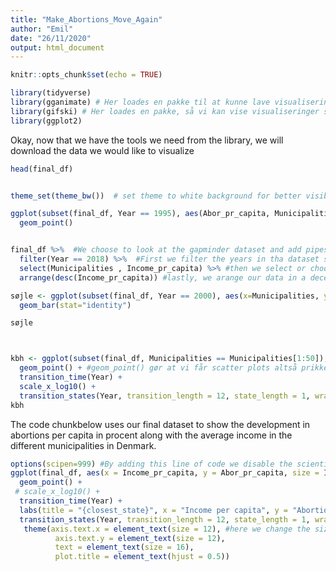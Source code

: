 ```yaml
---
title: "Make_Abortions_Move_Again"
author: "Emil"
date: "26/11/2020"
output: html_document
---
```


```r
knitr::opts_chunk$set(echo = TRUE)

```



```r

library(tidyverse)
library(gganimate) # Her loades en pakke til at kunne lave visualiseringer
library(gifski) # Her loades en pakke, så vi kan vise visualiseringer som bevæger sig, længere nede.
library(ggplot2)

```
Okay, now that we have the tools we need from the library, we will download the data we would like to visualize

```r
head(final_df)



```


```r

theme_set(theme_bw())  # set theme to white background for better visibility

ggplot(subset(final_df, Year == 1995), aes(Abor_pr_capita, Municipalities, size = Income_pr_capita)) + 
  geom_point()



```


```r
final_df %>%  #We choose to look at the gapminder dataset and add pipes to it, so we can send an output of one fucntion directly to another.
  filter(Year == 2018) %>%  #First we filter the years in tha dataset so vi are only looking at data from 1952
  select(Municipalities , Income_pr_capita) %>% #then we select or choose to look at the countries and their gdpPercap, as everything else is irelevant right now
  arrange(desc(Income_pr_capita)) #lastly, we arange our data in a decending order so we have the richest nation first.

```

```r

søjle <- ggplot(subset(final_df, Year == 2000), aes(x=Municipalities, y=Abor_pr_capita, color =  Income_pr_capita)) +
  geom_bar(stat="identity")

søjle




```



```r
kbh <- ggplot(subset(final_df, Municipalities == Municipalities[1:50]), aes( x = Year, y = Abor_pr_capita, size = Income_pr_capita, color = Municipalities)) +
  geom_point() + #geom_point() gør at vi får scatter plots altså prikker i vores kordinatsystem
  transition_time(Year) +
  scale_x_log10() +
  transition_states(Year, transition_length = 12, state_length = 1, wrap = TRUE)
kbh


```








The code chunkbelow uses our final dataset to show the development in abortions per capita in procent along with the average income in the different municipalities in Denmark.

```r
options(scipen=999) #By adding this line of code we disable the scientific way of writing lables.
ggplot(final_df, aes(x = Income_pr_capita, y = Abor_pr_capita, size = Income_pr_capita))+
  geom_point() + 
 # scale_x_log10() + 
  transition_time(Year) + 
  labs(title = "{closest_state}", x = "Income per capita", y = "Abortions per capita") + 
  transition_states(Year, transition_length = 12, state_length = 1, wrap = TRUE) +
   theme(axis.text.x = element_text(size = 12), #here we change the size of the labels.
          axis.text.y = element_text(size = 12),
          text = element_text(size = 16),
          plot.title = element_text(hjust = 0.5))

```



